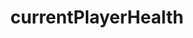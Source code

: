 ---
title: currentPlayerHealth
description: currentPlayerHealth
sidebar:
  label: currentPlayerHealth
  order: 1
  badge:
    text: Outdated
    variant: caution
---